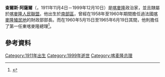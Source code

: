 '''查爾斯·阿薩爾'''（{{Lang-en|'''Charles Assalé'''}}，1911年11月4日－1999年12月10日）是[[喀麥隆|喀麥隆]]政治家，並且隸屬於[[喀麥隆人民聯盟|喀麥隆人民聯盟]]。他出生於[[南部區_(喀麥隆)|南部區]]，曾經在1958年至1960年期間擔任過法國[[喀麥隆殖民地|喀麥隆殖民地]]的財政部部長。而在1960年5月15日至1965年6月19日其間，他則擔任了第一任東喀麥隆總理<ref>{{cite book |url=http://books.google.ca/books?id=4l9lSZ9d46cC&pg=PA44&dq=Charles+Assal%C3%A9+1911&hl=en&sa=X&ei=NK4LT4PCGMHhiAK8vOykBA&ved=0CEYQ6AEwBQ#v=onepage&q=Charles%20Assal%C3%A9%201911&f=false |title=Historical dictionary of the Republic of Cameroon - Mark D. DeLancey, Rebecca Neh Mbuh - Google Books |publisher=Books.google.ca |date=2010-04-30 |accessdate=2012-01-10 |archive-date=2014-03-03 |archive-url=https://web.archive.org/web/20140303070731/http://books.google.ca/books?id=4l9lSZ9d46cC&pg=PA44&dq=Charles+Assal%C3%A9+1911&hl=en&sa=X&ei=NK4LT4PCGMHhiAK8vOykBA&ved=0CEYQ6AEwBQ#v=onepage&q=Charles%20Assal%C3%A9%201911&f=false |dead-url=no }}</ref>。

== 參考資料 ==
{{Reflist}}

{{Authority control}}

[[Category:1911年出生|Category:1911年出生]]
[[Category:1999年逝世|Category:1999年逝世]]
[[Category:喀麦隆总理|Category:喀麦隆总理]]